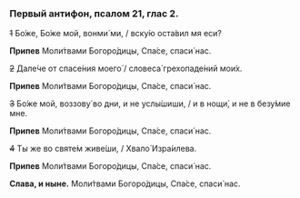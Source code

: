 ### Первый антифон, псалом 21, глас 2.

~~1~~  Бо́же, Бо́же мой, вонми́ ми, / вску́ю оста́вил мя еси?

**Припев** Моли́твами Богоро́дицы, Спа́се, спаси́ нас.

~~2~~  Дале́че от спасе́ния моего́ / словеса́ грехопаде́ний мои́х.

**Припев** Моли́твами Богоро́дицы, Спа́се, спаси́ нас.

~~3~~  Бо́же мой, воззову́ во дни, и не услы́шиши, / и в нощи́, и не в безу́мие мне.

**Припев** Моли́твами Богоро́дицы, Спа́се, спаси́ нас.

~~4~~  Ты же во святе́м живе́ши, / Хвало́ Изра́илева.

**Припев** Моли́твами Богоро́дицы, Спа́се, спаси́ нас.

**Слава, и ныне.** Моли́твами Богоро́дицы, Спа́се, спаси́ нас.
